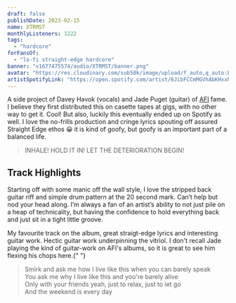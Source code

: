 ```yaml
---
draft: false
publishDate: 2023-02-15
name: XTRMST
monthlyListeners: 1222
tags:
  - "hardcore"
forFansOf:
  - "lo-fi straight-edge hardcore"
banner: "v1677475574/audio/XTRMST/banner.png"
avatar: "https://res.cloudinary.com/sub50k/image/upload/f_auto,q_auto:best/v1677139695/audio/XTRMST/avatar.jpg"
artistSpotifyLink: "https://open.spotify.com/artist/6JibFCCmMGVhAbKHxxhp9H?si=g6f3IjNXSHG7_BiLlXvcOA"
---
```



A side project of Davey Havok (vocals) and Jade Puget (guitar) of [AFI](https://open.spotify.com/artist/19I4tYiChJoxEO5EuviXpz?si=zIiu2Gn8Tca7JN1QJGtpig) fame. I believe they first distributed this on casette tapes at gigs, with no other way to get it. Cool! But also, luckily this eventually ended up on Spotify as well. I love the no-frills production and cringe lyrics spouting off assured Straight Edge ethos 😀 it is kind of goofy, but goofy is an important part of a balanced life.

> INHALE! HOLD IT IN! LET THE DETERIORATION BEGIN!

## Track Highlights

<AudioTitle
  client:load
  durationInSeconds={30}
  filename="https://res.cloudinary.com/sub50k/video/upload/f_auto,q_auto:best/v1677137350/audio/XTRMST/conformist.m4a"
  trackName="Conformist"
  spotifyLink="https://open.spotify.com/track/3yc6PWDeIbRN9VwjOCcWK7?si=536c1bd8a7c040ad"
/>
Starting off with some manic off the wall style, I love the stripped back guitar
riff and simple drum pattern at the 20 second mark. Can’t help but nod your head
along. I’m always a fan of an artist’s ability to not just pile on a heap of technicality,
but having the confidence to hold everything back and just sit in a tight little
groove.

<AudioTitle
  client:load
  durationInSeconds={30}
  filename="https://res.cloudinary.com/sub50k/video/upload/f_auto,q_auto:best/v1677137350/audio/XTRMST/conformist.m4a"
  trackName="Dirty Nails"
  spotifyLink="https://open.spotify.com/track/6y6LlqpZbjhs1cezQ7EfjK?si=7a6f7f725c9e436f"
/>
My favourite track on the album, great straigt-edge lyrics and interesting guitar
work. Hectic guitar work underpinning the vitriol. I don't recall Jade playing the
kind of guitar-work on AFI's albums, so it is great to see him flexing his chops
here.{" "}

> Smirk and ask me how I live like this when you can barely speak  
> You ask me why I live like this and you're barely alive  
> Only with your friends yeah, just to relax, just to let go  
> And the weekend is every day
